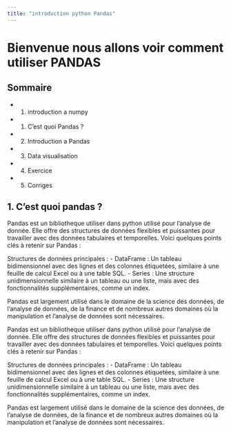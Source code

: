```yaml
---
title: "introduction python Pandas"
---
```


# Bienvenue nous allons voir comment utiliser PANDAS

## Sommaire 

- 1. introduction a numpy
- 1. C'est quoi Pandas ?
- 2. Introduction a Pandas
- 3. Data visualisation 
- 4. Exercice 
- 5. Corriges


## 1. C'est quoi pandas ?

Pandas est un bibliotheque utiliser dans python utilisé pour l'analyse de donnée. Elle offre des structures de données flexibles et puissantes pour travailler avec des données tabulaires et temporelles. Voici quelques points clés à retenir sur Pandas :

Structures de données principales :
 - DataFrame : Un tableau bidimensionnel avec des lignes et des colonnes étiquetées, similaire à une feuille de calcul Excel ou à une table SQL.
 - Series : Une structure unidimensionnelle similaire à un tableau ou une liste, mais avec des fonctionnalités supplémentaires, comme un index.

Pandas est largement utilisé dans le domaine de la science des données, de l'analyse de données, de la finance et de nombreux autres domaines où la manipulation et l'analyse de données sont nécessaires.














Pandas est un bibliotheque utiliser dans python utilisé pour l’analyse de donnée. Elle offre des structures de données flexibles et puissantes pour travailler avec des données tabulaires et temporelles. Voici quelques points clés à retenir sur Pandas :

Structures de données principales : - DataFrame : Un tableau bidimensionnel avec des lignes et des colonnes étiquetées, similaire à une feuille de calcul Excel ou à une table SQL. - Series : Une structure unidimensionnelle similaire à un tableau ou une liste, mais avec des fonctionnalités supplémentaires, comme un index.

Pandas est largement utilisé dans le domaine de la science des données, de l’analyse de données, de la finance et de nombreux autres domaines où la manipulation et l’analyse de données sont nécessaires.